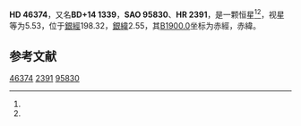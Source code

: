 {{Starbox begin
| name = HD 46374
}}
{{Starbox observe
| epoch = [[J2000.0|J2000.0]]
| constell = {{星座名待查}}<ref name=SIMBAD>{{cite web
 | url=http://simbad.u-strasbg.fr/simbad/sim-id?Ident=HR+2391
 | title=Pulsating variable Star
 | publisher=Centre de Données astronomiques de Strasbourg
 | work=SIMBAD
 | accessdate=2012-07-13
 | archive-date=2016-03-17
 | archive-url=https://web.archive.org/web/20160317115219/http://simbad.u-strasbg.fr/simbad/sim-id?Ident=HR+2391
 | dead-url=no
 }}</ref><ref name=DATA>{{cite web
 | url=http://vizier.u-strasbg.fr/viz-bin/VizieR-5?-out.add=.&-source=5050&-corr=PK=HR&-out.max=9999&HR=2391
 | title=VizieR Detailed Page
 | accessdate=2012-07-13
 | archive-date=2016-03-04
 | archive-url=https://web.archive.org/web/20160304233923/http://vizier.u-strasbg.fr/viz-bin/VizieR-5?-out.add=.&-source=5050&-corr=PK=HR&-out.max=9999&HR=2391
 | dead-url=no
 }}</ref>
| 星官 = 
| ra = {{RA|6|33|36.1}}<ref name=SIMBAD /><ref name=DATA />
| dec = {{DEC|+14|9|19}}<ref name=SIMBAD /><ref name=DATA />
| appmag_v = 5.53<ref name=SIMBAD /><ref name=DATA />
}}
{{Starbox character
| class = gK2<ref name=SIMBAD /><ref name=DATA />
| b-v = 1.11<ref name=SIMBAD /><ref name=DATA />
| u-b = <ref name=SIMBAD /><ref name=DATA />
| r-i = <ref name=SIMBAD /><ref name=DATA />
| variable = 
}}
{{Starbox astrometry
| radial_v = 
| prop_mo_ra = -12
| parallax = 
| p_error = 
}}
{{Starbox catalog
| names =BD+14 1339，[[SAO星表|SAO]] 95830，[[HD星表|HD]] 46374，[[HR星表|HR]] 2391}}
{{Starbox reference |Simbad=HR+2391}}
{{Starbox end}}

'''HD 46374'''，又名'''BD+14 1339'''，'''SAO 95830'''、'''HR 2391'''，是一颗恒星<ref name=SIMBAD /><ref name=DATA />，视星等为5.53，位于[[銀道座標系|銀經]]198.32，[[銀道座標系|銀緯]]2.55，其[[B1900.0|B1900.0]]坐标为赤經{{RA|6|27|55.4}}，赤緯{{DEC|+14|2.55|56}}。

== 参考文献 ==
{{reflist}}

{{star-stub}}

[[Category:HD和HDE天體|46374]]
[[Category:HR天體|2391]]
[[Category:SAO天體|95830]]